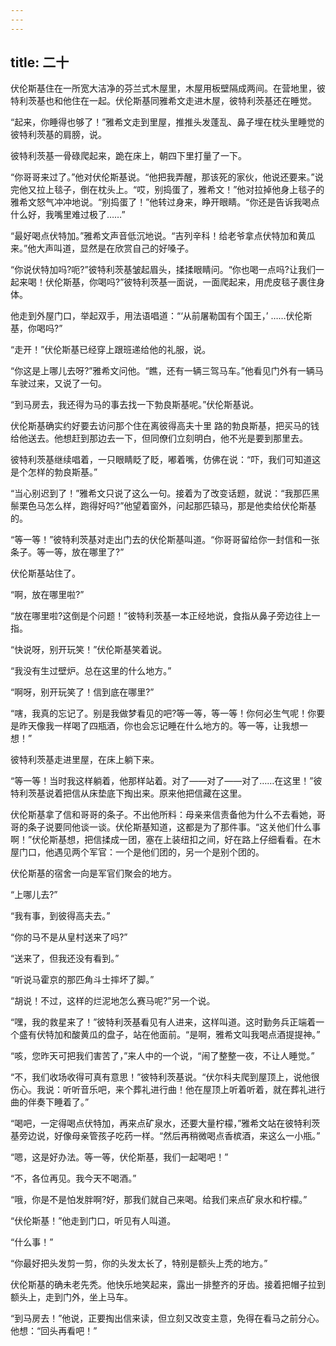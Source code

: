 ```yaml
---
---
---
```

title: 二十
---




伏伦斯基住在一所宽大洁净的芬兰式木屋里，木屋用板壁隔成两间。在营地里，彼特利茨基也和他住在一起。伏伦斯基同雅希文走进木屋，彼特利茨基还在睡觉。

“起来，你睡得也够了！”雅希文走到里屋，推推头发蓬乱、鼻子埋在枕头里睡觉的彼特利茨基的肩膀，说。

彼特利茨基一骨碌爬起来，跪在床上，朝四下里打量了一下。

“你哥哥来过了。”他对伏伦斯基说。“他把我弄醒，那该死的家伙，他说还要来。”说完他又拉上毯子，倒在枕头上。“哎，别捣蛋了，雅希文！”他对拉掉他身上毯子的雅希文怒气冲冲地说。“别捣蛋了！”他转过身来，睁开眼睛。“你还是告诉我喝点什么好，我嘴里难过极了……”

“最好喝点伏特加。”雅希文声音低沉地说。“吉列辛科！给老爷拿点伏特加和黄瓜来。”他大声叫道，显然是在欣赏自己的好嗓子。

“你说伏特加吗?呃?”彼特利茨基皱起眉头，揉揉眼睛问。“你也喝一点吗?让我们一起来喝！伏伦斯基，你喝吗?”彼特利茨基一面说，一面爬起来，用虎皮毯子裹住身体。

他走到外屋门口，举起双手，用法语唱道：“‘从前屠勒国有个国王，’ ……伏伦斯基，你喝吗?”

“走开！”伏伦斯基已经穿上跟班递给他的礼服，说。

“你这是上哪儿去呀?”雅希文问他。“瞧，还有一辆三驾马车。”他看见门外有一辆马车驶过来，又说了一句。

“到马房去，我还得为马的事去找一下勃良斯基呢。”伏伦斯基说。

伏伦斯基确实约好要去访问那个住在离彼得高夫十里 路的勃良斯基，把买马的钱给他送去。他想赶到那边去一下，但同僚们立刻明白，他不光是要到那里去。

彼特利茨基继续唱着，一只眼睛眨了眨，嘟着嘴，仿佛在说：“吓，我们可知道这是个怎样的勃良斯基。”

“当心别迟到了！”雅希文只说了这么一句。接着为了改变话题，就说：“我那匹黑鬃栗色马怎么样，跑得好吗?”他望着窗外，问起那匹辕马，那是他卖给伏伦斯基的。

“等一等！”彼特利茨基对走出门去的伏伦斯基叫道。“你哥哥留给你一封信和一张条子。等一等，放在哪里了?”

伏伦斯基站住了。

“啊，放在哪里啦?”

“放在哪里啦?这倒是个问题！”彼特利茨基一本正经地说，食指从鼻子旁边往上一指。

“快说呀，别开玩笑！”伏伦斯基笑着说。

“我没有生过壁炉。总在这里的什么地方。”

“啊呀，别开玩笑了！信到底在哪里?”

“嗐，我真的忘记了。别是我做梦看见的吧?等一等，等一等！你何必生气呢！你要是昨天像我一样喝了四瓶酒，你也会忘记睡在什么地方的。等一等，让我想一想！”

彼特利茨基走进里屋，在床上躺下来。

“等一等！当时我这样躺着，他那样站着。对了——对了——对了……在这里！”彼特利茨基说着把信从床垫底下掏出来。原来他把信藏在这里。

伏伦斯基拿了信和哥哥的条子。不出他所料：母亲来信责备他为什么不去看她，哥哥的条子说要同他谈一谈。伏伦斯基知道，这都是为了那件事。“这关他们什么事啊！”伏伦斯基想，把信揉成一团，塞在上装纽扣之间，好在路上仔细看看。在木屋门口，他遇见两个军官：一个是他们团的，另一个是别个团的。

伏伦斯基的宿舍一向是军官们聚会的地方。

“上哪儿去?”

“我有事，到彼得高夫去。”

“你的马不是从皇村送来了吗?”

“送来了，但我还没有看到。”

“听说马霍京的那匹角斗士摔坏了脚。”

“胡说！不过，这样的烂泥地怎么赛马呢?”另一个说。

“嘿，我的救星来了！”彼特利茨基看见有人进来，这样叫道。这时勤务兵正端着一个盛有伏特加和酸黄瓜的盘子，站在他面前。“是啊，雅希文叫我喝点酒提提神。”

“咳，您昨天可把我们害苦了，”来人中的一个说，“闹了整整一夜，不让人睡觉。”

“不，我们收场收得可真有意思！”彼特利茨基说。“伏尔科夫爬到屋顶上，说他很伤心。我说：听听音乐吧，来个葬礼进行曲！他在屋顶上听着听着，就在葬礼进行曲的伴奏下睡着了。”

“喝吧，一定得喝点伏特加，再来点矿泉水，还要大量柠檬，”雅希文站在彼特利茨基旁边说，好像母亲管孩子吃药一样。“然后再稍微喝点香槟酒，来这么一小瓶。”

“嗯，这是好办法。等一等，伏伦斯基，我们一起喝吧！”

“不，各位再见。我今天不喝酒。”

“哦，你是不是怕发胖啊?好，那我们就自己来喝。给我们来点矿泉水和柠檬。”

“伏伦斯基！”他走到门口，听见有人叫道。

“什么事！”

“你最好把头发剪一剪，你的头发太长了，特别是额头上秃的地方。”

伏伦斯基的确未老先秃。他快乐地笑起来，露出一排整齐的牙齿。接着把帽子拉到额头上，走到门外，坐上马车。

“到马房去！”他说，正要掏出信来读，但立刻又改变主意，免得在看马之前分心。他想：“回头再看吧！”